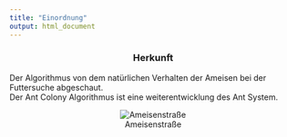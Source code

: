```yaml
---
title: "Einordnung"
output: html_document
---
```

<center>
### Herkunft
</center>

Der Algorithmus von dem natürlichen Verhalten der Ameisen bei der Futtersuche abgeschaut.<br>
Der Ant Colony Algorithmus ist eine weiterentwicklung des Ant System.<br>

<center>
![Ameisenstraße](../img/ant_forage.png)
